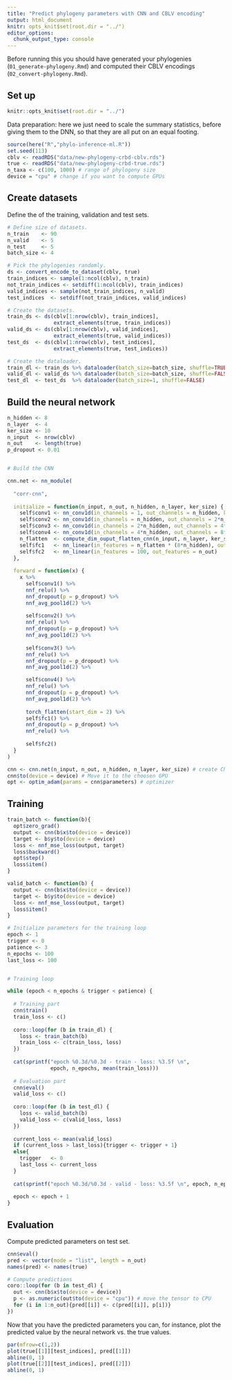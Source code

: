 ```yaml
---
title: "Predict phylogeny parameters with CNN and CBLV encoding"
output: html_document
knitr: opts_knit$set(root.dir = "../")
editor_options: 
  chunk_output_type: console
---
```


Before running this you should have 
generated your phylogenies (`01_generate-phylogeny.Rmd`)
and computed their CBLV encodings (`02_convert-phylogeny.Rmd`).

## Set up

```r
knitr::opts_knit$set(root.dir = "../")
```

Data preparation: here we just need to scale the summary statistics,
before giving them to the DNN,
so that they are all put on an equal footing. 

```r
source(here("R","phylo-inference-ml.R"))
set.seed(113)
cblv <- readRDS("data/new-phylogeny-crbd-cblv.rds")
true <- readRDS("data/new-phylogeny-crbd-true.rds")
n_taxa <- c(100, 1000) # range of phylogeny size
device = "cpu" # change if you want to compute GPUs
```


## Create datasets

Define the of the training, validation and test sets. 

```r
# Define size of datasets.
n_train    <- 90
n_valid    <- 5
n_test     <- 5
batch_size <- 4

# Pick the phylogenies randomly.
ds <- convert_encode_to_dataset(cblv, true)
train_indices <- sample(1:ncol(cblv), n_train)
not_train_indices <- setdiff(1:ncol(cblv), train_indices)
valid_indices <- sample(not_train_indices, n_valid)
test_indices  <- setdiff(not_train_indices, valid_indices)

# Create the datasets.
train_ds <- ds(cblv[1:nrow(cblv), train_indices], 
               extract_elements(true, train_indices))
valid_ds <- ds(cblv[1:nrow(cblv), valid_indices], 
               extract_elements(true, valid_indices))
test_ds  <- ds(cblv[1:nrow(cblv), test_indices], 
               extract_elements(true, test_indices))

# Create the dataloader.
train_dl <- train_ds %>% dataloader(batch_size=batch_size, shuffle=TRUE)
valid_dl <- valid_ds %>% dataloader(batch_size=batch_size, shuffle=FALSE)
test_dl  <- test_ds  %>% dataloader(batch_size=1, shuffle=FALSE)
```

## Build the neural network 

```r
n_hidden <- 8
n_layer  <- 4
ker_size <- 10
n_input  <- nrow(cblv)
n_out    <- length(true)
p_dropout <- 0.01


# Build the CNN

cnn.net <- nn_module(
  
  "corr-cnn",
  
  initialize = function(n_input, n_out, n_hidden, n_layer, ker_size) {
    self$conv1 <- nn_conv1d(in_channels = 1, out_channels = n_hidden, kernel_size = ker_size)
    self$conv2 <- nn_conv1d(in_channels = n_hidden, out_channels = 2*n_hidden, kernel_size = ker_size)
    self$conv3 <- nn_conv1d(in_channels = 2*n_hidden, out_channels = 4*n_hidden, kernel_size = ker_size)
    self$conv4 <- nn_conv1d(in_channels = 4*n_hidden, out_channels = 8*n_hidden, kernel_size = ker_size)
    n_flatten  <- compute_dim_ouput_flatten_cnn(n_input, n_layer, ker_size)
    self$fc1   <- nn_linear(in_features = n_flatten * (8*n_hidden), out_features = 100)
    self$fc2   <- nn_linear(in_features = 100, out_features = n_out)
  },
  
  forward = function(x) {
    x %>% 
      self$conv1() %>%
      nnf_relu() %>%
      nnf_dropout(p = p_dropout) %>%
      nnf_avg_pool1d(2) %>%
      
      self$conv2() %>%
      nnf_relu() %>%
      nnf_dropout(p = p_dropout) %>%
      nnf_avg_pool1d(2) %>%
      
      self$conv3() %>%
      nnf_relu() %>%
      nnf_dropout(p = p_dropout) %>%
      nnf_avg_pool1d(2) %>%

      self$conv4() %>%
      nnf_relu() %>%
      nnf_dropout(p = p_dropout) %>%
      nnf_avg_pool1d(2) %>%
      
      torch_flatten(start_dim = 2) %>%
      self$fc1() %>%
      nnf_dropout(p = p_dropout) %>%
      nnf_relu() %>%
      
      self$fc2()
  }
)

cnn <- cnn.net(n_input, n_out, n_hidden, n_layer, ker_size) # create CNN
cnn$to(device = device) # Move it to the choosen GPU
opt <- optim_adam(params = cnn$parameters) # optimizer 
```

## Training 

```r
train_batch <- function(b){
  opt$zero_grad()
  output <- cnn(b$x$to(device = device))
  target <- b$y$to(device = device)
  loss <- nnf_mse_loss(output, target)
  loss$backward()
  opt$step()
  loss$item()
}

valid_batch <- function(b) {
  output <- cnn(b$x$to(device = device))
  target <- b$y$to(device = device)
  loss <- nnf_mse_loss(output, target)
  loss$item()
}
```


```r
# Initialize parameters for the training loop 
epoch <- 1
trigger <- 0
patience <- 3
n_epochs <- 100
last_loss <- 100


# Training loop 

while (epoch < n_epochs & trigger < patience) {
  
  # Training part 
  cnn$train()
  train_loss <- c()
  
  coro::loop(for (b in train_dl) {
    loss <- train_batch(b)
    train_loss <- c(train_loss, loss)
  })
  
  cat(sprintf("epoch %0.3d/%0.3d - train - loss: %3.5f \n",
              epoch, n_epochs, mean(train_loss)))
  
  # Evaluation part 
  cnn$eval()
  valid_loss <- c()
  
  coro::loop(for (b in test_dl) {
    loss <- valid_batch(b)
    valid_loss <- c(valid_loss, loss)
  })
  
  current_loss <- mean(valid_loss)
  if (current_loss > last_loss){trigger <- trigger + 1}
  else{
    trigger   <- 0
    last_loss <- current_loss
  }
  
  cat(sprintf("epoch %0.3d/%0.3d - valid - loss: %3.5f \n", epoch, n_epochs, current_loss))
  
  epoch <- epoch + 1 
}
```

## Evaluation 

Compute predicted parameters on test set.

```r
cnn$eval()
pred <- vector(mode = "list", length = n_out)
names(pred) <- names(true)

# Compute predictions 
coro::loop(for (b in test_dl) {
  out <- cnn(b$x$to(device = device))
  p <- as.numeric(out$to(device = "cpu")) # move the tensor to CPU 
  for (i in 1:n_out){pred[[i]] <- c(pred[[i]], p[i])}
})
```

Now that you have the predicted parameters you can, for instance, 
plot the predicted value by the neural network vs. the true values.

```r
par(mfrow=c(1,2))
plot(true[[1]][test_indices], pred[[1]])
abline(0, 1)
plot(true[[2]][test_indices], pred[[2]])
abline(0, 1)
```